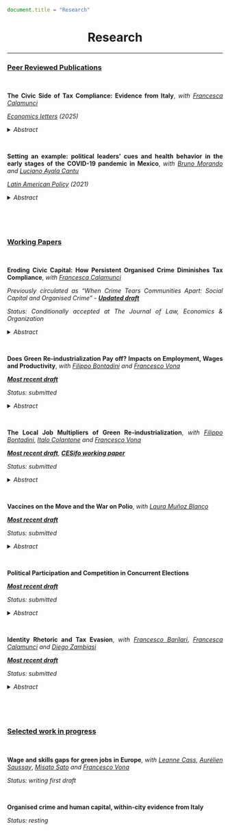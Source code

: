 ```js
document.title = "Research"
```

<div align="center">
# Research 
<div>


****

<div align="justify">

### <ins> Peer Reviewed Publications </ins>

<br />


**The Civic Side of Tax Compliance: Evidence from Italy**, *with* <a href="https://sites.google.com/view/francescacalamunci/home?authuser=0" target="_blank">*Francesca Calamunci*</a>

<a href="https://www.sciencedirect.com/science/article/abs/pii/S0165176525001831" target="_blank">*Economics letters*</a> *(2025)*

<details close>
<summary>*Abstract*</summary> This study validates TV fee compliance as a proxy for civic capital in Italy. Using municipality-level
data, we show that it strongly correlates with traditional social capital measures such as voluntary
associations, referenda, and European elections turnout. The analysis confirms its reliability both at
municipal and provincial levels. TV fee compliance provides a scalable, objective, and timely indicator,
particularly useful for researchers to examine the socio-economic dynamics of civic capital and its
implications for institutional performance and economic development.
</details>

<br />

**Setting an example: political leaders’ cues and health behavior in the early stages of the COVID-19 pandemic in Mexico**, *with* <a href="https://sites.google.com/view/brunomorando/home" target="_blank">*Bruno Morando*</a> *and* <a href="https://www.udlap.mx/ofertaacademica/profesores.aspx?cveCarrera=LEC&profesor=0024068&extracto=1" target="_blank">*Luciano Ayala Cantu*</a>

<a href="https://onlinelibrary.wiley.com/doi/10.1111/lamp.12223" target="_blank">*Latin American Policy*</a> *(2021)*

<details close>
<summary>*Abstract*</summary> How do political leaders’ cues affect citizen behavior regarding a new and complex issue? We address this question in the context of the early stages of the Covid‐19 pandemic in Mexico, using electoral outcomes and municipal‐level mobility data from Facebook's Movement Range Maps. In March 2020, Mexico's president downplayed constantly the severity of the coming health crisis by continuing his political rallies throughout the country and encouraging people to leave their homes. Using an event‐study analysis, we find that, after the first press conference where his government declared mobility restrictions were not yet necessary, on March 13, citizens’ geographic mobility in pro‐government municipalities was higher than in cities where support for the president was less strong. Our results are robust to several specifications and definitions of political support. Moreover, we find evidence that our results are driven by cities with higher media penetration, which implies that they can be attributed to people's reactions to the president's cues rather than to systematic differences in the preferences of his supporters.
</details>

<br />


<br />


### <ins> Working Papers </ins>

<br />


**Eroding Civic Capital: How Persistent Organised Crime Diminishes Tax Compliance**, 
*with* <a href="https://sites.google.com/view/francescacalamunci/home?authuser=0" target="_blank">*Francesca Calamunci*</a>

*Previously circulated as "When Crime Tears Communities Apart: Social Capital and Organised Crime"* - *<a href="Calamunci_Frattini_JLEO_last.pdf#" class="download" target="_blank" title="_CF_CA_JLEO">**Updated draft**</a>*

*Status: Conditionally accepted at The Journal of Law, Economics & Organization*

<details close>
<summary>*Abstract*</summary> What is the long-term effect of organised crime presence on civic capital? By leveraging novel tax compliance and organised crime data, this study investigates this question within the Italian landscape from the 1950s to the 2000s. We exploit the forced resettlement law that compelled organised crime members living in the South of Italy to resettle in the Centre-North area of the country. Employing a difference-in-differences estimation strategy, estimates reveal that sustained exposure to mafia presence reduces TV tax compliance. Exploring possible mechanisms, we find that municipalities exposed to the forced resettlement law show more firms in strategic sectors for organised crime infiltration, and more episodes of extortion and labour racketeering.  
</details>

<br />


**Does Green Re-industrialization Pay off? Impacts on Employment, Wages and Productivity**, *with* <a href="https://sites.google.com/view/fbontadini/home" target="_blank">*Filippo Bontadini*</a> *and* <a href="https://sites.google.com/view/francescovona/home" target="_blank">*Francesco Vona*</a>   

*<a href="https://feem-media.s3.eu-central-1.amazonaws.com/wp-content/uploads/NDL2024-23-1.pdf" target="_blank">**Most recent draft**</a>*

*Status: submitted*

<details close>
<summary> *Abstract* </summary> What are the consequences of green industrialization on the labour market and industry dynamics? This paper tackles and quantifies this question by employing observable and reliable data on green manufacturing production for an extensive set of EU countries and 4-digit manufacturing industries for over a decade. First, at a descriptive level, this paper documents that green production is mostly concentrated in a few countries and industries. Moreover, potentially green industries outperform the others in terms of employment, average wages, value added and productivity. Second, when controlling for other drivers of the labour market and industry dynamics in the econometric analysis, it finds that employment and value added grow faster in potentially green sectors, particularly at the intensive margin. In contrast, average wages and labour productivity remain unchanged. Then, to purge the analysis from possible endogeneity, this paper employs two shift-share instruments. These econometric exercises corroborate the previous findings. An increase in 1 million€ of sold green production is associated with an increase of 0.03% in employment and value added, respectively. The analysis is extended with different heterogeneity exercises and robustness checks.
</details>

<br />

**The Local Job Multipliers of Green Re-industrialization**, *with* <a href="https://sites.google.com/view/fbontadini/home" target="_blank">*Filippo Bontadini*</a>, <a href="https://sites.google.com/view/italocolantone/home?authuser=0" target="_blank">*Italo Colantone*</a> *and* <a href="https://sites.google.com/view/francescovona/home" target="_blank">*Francesco Vona*</a>   

*<a href="https://feem-media.s3.eu-central-1.amazonaws.com/wp-content/uploads/NDL2025-13.pdf" target="_blank">**Most recent draft**</a>*, *<a href="https://www.ifo.de/DocDL/cesifo1_wp11939.pdf" target="_blank">**CESifo working paper**</a>*


*Status: submitted*

<details close>
<summary>*Abstract*</summary> What are the job multipliers of the green industrialization? We tackle this question within EU regions over the period 2003-2017, building a novel measure of green manufacturing penetration that combines green production and regional employment data. We estimate local job multipliers of green penetration in a long-difference model, using a shift-share instrument that exploits plausibly exogenous changes in non-EU green innovation. We find that a 3-years change in green penetration per worker increases the employment-to-active population ratio by 0.11 pp. The effect is: persistent both in manufacturing and outside manufacturing; halved by agglomeration effects that increase the labour market tightness; stronger for  workers with high and low-education; and present also in regions specialized in polluting industries. When focusing on large shocks in a staggered DiD design, we find ten times larger effects, particularly in earlier periods.
</details>

<br />

**Vaccines on the Move and the War on Polio**, *with* <a href="https://sites.google.com/view/lauramunozblanco/home?authuser=0" target="_blank">*Laura Muñoz Blanco*</a>

*<a href="https://exetereconomics.github.io/RePEc/dpapers/DP2403.pdf" target="_blank">**Most recent draft**</a>*

*Status: submitted*

<details close>
<summary>*Abstract*</summary> The rising number of refugees and internally displaced people (IDPs) presents new challenges for vaccine distribution and the spread of diseases. How do forcibly displaced population inflows affect infectious diseases incidence in host communities? Can a policy intervention that vaccinates children during their migration mitigate the impacts? To answer these questions, we examine the Pakistani mass internal displacement from the conflict-affected Federally Administered Tribal Areas in 2008. Using a difference-in-differences approach, we compare new polio cases in districts near and far from the conflict zone before and after 2008. The spatial distribution of districts relative to the historical region of Pashtunistan allows us to design a sample of comparable units. We show that a standard deviation increase in predicted IDP inflow leads to a rise in the new polio cases per 100,000 inhabitants. Poorer vaccination levels among IDP compared to native children in host communities are one of the main mechanisms. Implementing a vaccination policy targeting IDP children during their migration journey helps bridge the vaccination gap, with important welfare implications. 
</details>

<br />


**Political Participation and Competition in Concurrent Elections** 

*<a href="https://feem-media.s3.eu-central-1.amazonaws.com/wp-content/uploads/NDL2025-15.pdf" target="_blank">**Most recent draft**</a>*

*Status: submitted*

<details close>
<summary>*Abstract*</summary> This paper investigates how concurrent national and local elections affect the local political participation and competition. Leveraging a quasi-experimental framework provided by Italy’s staggered electoral timing, the paper employs a difference-in-differences design. Estimates reveal that municipalities holding concurrent elections exhibit lower levels of local participation and competition. Moreover, the concurrent election increases participation by candidates with nationally-established parties, while decreases participation with independent parties. This further translates into a higher votes share for nationally-established parties and a consequent higher probability of election. Elected mayors tend to have lower education and experience in office, while they are more likely to be from the municipality they were elected in. Further, elected mayors are able to attract more intergovernmental transfers, without substantially affecting local spending patterns.
</details>

<br />

**Identity Rhetoric and Tax Evasion**, *with* <a href="https://sites.google.com/view/francesco-barilari/home" target="_blank">*Francesco Barilari*</a>, <a href="https://sites.google.com/view/francescacalamunci/home" target="_blank">*Francesca Calamunci*</a> *and* <a href="https://sites.google.com/view/diegozambiasi/home" target="_blank">*Diego Zambiasi*</a>

*<a href="https://download.ssrn.com/2025/8/12/5388466.pdf?response-content-disposition=inline&X-Amz-Security-Token=IQoJb3JpZ2luX2VjEMv%2F%2F%2F%2F%2F%2F%2F%2F%2F%2FwEaCXVzLWVhc3QtMSJIMEYCIQC1udi0eVv8EX2xh21YKVIWRdCoBpoLVNw46HAmv62xmwIhAN8F3ShvBKugMZjv9Ze6sTHHT6SDnMDUh%2BlfOoG5HYhJKr0FCBQQBBoMMzA4NDc1MzAxMjU3Igx4jc6PZ0lv1bdBKFMqmgUVXc2F4nqcGSuUAZ8wlHXIyarjE47Scf8z4YXOAl1%2F00uIlp4dkoHWJH1OPhSD68EMMprXEkfiDf5CLIbSMAjG6iAJRgneKaz0uZFgfwkD0YLtewFK6XcGhzQwUQBE1hV%2FYhrpvYVTadUA0%2F7BvBCNzlQhCeIMGuRMuHKashhrLIsp36KtT27wNR%2FEc5g3NIfbvDNg6%2FfsptFG5Uz0A%2F0vcF8t6%2BN5Cja5RWNdp75P%2BvniKtL7ML5sd5BZtC56LNxngjReVZYbp7%2FfaH8%2FDd%2FMVU0DmeiHvrr5Nu2yAAMLh034y%2FdkOSCfGRpyehdtXMvzebg1nUj8UgqJbTPxpM7ykKVXpu8VJcL0CVN9K2od%2BeGPnylK2tcnZrH4OGETOYcxo7eg77hCaeXfDHnhYW0tz%2BCwPjKuSJh%2BdGNG48w19trlAV7x%2FbD70T5yDWDBdZvSkjHY%2FDwHVrRwTNQmq3MTiaupms6luuGi8FKCAy9Twwjm1fPYgJtNgFiGlMEeJ%2F%2BXsf%2ByFogvNZyNf%2F0F54GUwukeSbLatknGjC8bw8gOZDtXMNukMncQYxQIq0QPXaw6BcIHvjitVPw6HgOVIoFzQvWXARVUPEKhYEd7%2FTk3FpZ6WHxehRDLWyJsEvzThopmaQ8AHy%2FpujIMEeQBfYa3Fsog%2FKV88kcHA7Sl8wcFOYQgp052nmQvNgCtNU1t%2BGYnuwvLblPtWsiPFRHnls3TOzRzI6yyt8TtbwErmIaAOcdjSq7xbbaqBNemzjKyTr%2Fx%2BkPJB1EJCE4qPiiMvJWbxC0%2F7ewg4kF4iX%2FvNdloxlXnC3F1nPygP8wFWMnbo9FFHgBy9qDlhGgybd7HzSRORCpGpN5CfA5qdvbNP1jmG1Vao19TKPLfYC0wnL3sxAY6sAHhhDM83DuIB5uQ9sEpNx8mbcmczqsxWigQ4stHT%2BDf0QNUiX694HN0YfwU4pP%2BDlrYTL77V9yZfn1Uc0F%2F5tO0BC3dR15GNDSfHeYLuwdC5EnOARfztB5QAWNfoE8yx9Swx0FvpCeTyog8leoi1Dex3dHvNniKudUaGK6uDVvulSZwUr5AzJULcGz40axVNTH9MmTtHT814rOiEz4C0OFQWqUFizLZW285XJryZ1b3IA%3D%3D&X-Amz-Algorithm=AWS4-HMAC-SHA256&X-Amz-Date=20250812T114650Z&X-Amz-SignedHeaders=host&X-Amz-Expires=300&X-Amz-Credential=ASIAUPUUPRWEROFSUCHZ%2F20250812%2Fus-east-1%2Fs3%2Faws4_request&X-Amz-Signature=c04bbb49c6fd2755bed7affd2a0b50ce90886e2e63e26eecee6351ea5fd4e918&abstractId=5388466" target="_blank">**Most recent draft**</a>*


*Status: submitted*

<details close>
<summary>*Abstract*</summary> This paper studies how identity-based political rhetoric can erode tax compliance. We focus on Italy's Northern League (NL), a regionalist party that framed national taxes as an illegitimate imposition by a distant and exploitative central government. Exploiting the staggered local entry of NL into municipal elections between 1990 and 2015, we implement a difference-indifferences design to estimate the causal effect of exposure to NL's rhetoric on tax compliance. We find that NL participation leads to a significant decline in payment of the national TV license fee, a symbolically charged and centrally collected tax. The effect is absent for local taxes and unrelated parties like Forza Italia, and is not driven by NL's control of local government. The decline is amplified in municipalities with higher initial support for NL, greater exposure to its television channel, and more intense local campaign activity. The effect is also stronger in economically vulnerable communities. Taken together, the evidence points to a rhetorical mechanism: repeated exposure to a narrative that casts national taxation as cultural exploitation weakens compliance with central fiscal obligations. 
</details>

<br />

<br />

### <ins> Selected work in progress </ins>

<br />

**Wage and skills gaps for green jobs in Europe**, *with* <a href="https://leannecass.com/" target="_blank">*Leanne Cass*</a>, <a href="https://aureliensaussay.github.io/" target="_blank">*Aurélien Saussay*</a>, <a href="https://personal.lse.ac.uk/satom/" target="_blank">*Misato Sato*</a> *and*  <a href="https://sites.google.com/view/francescovona/home" target="_blank">*Francesco Vona*</a> 

*Status: writing first draft*

<br />

**Organised crime and human capital, within-city evidence from Italy** 

*Status: resting*



